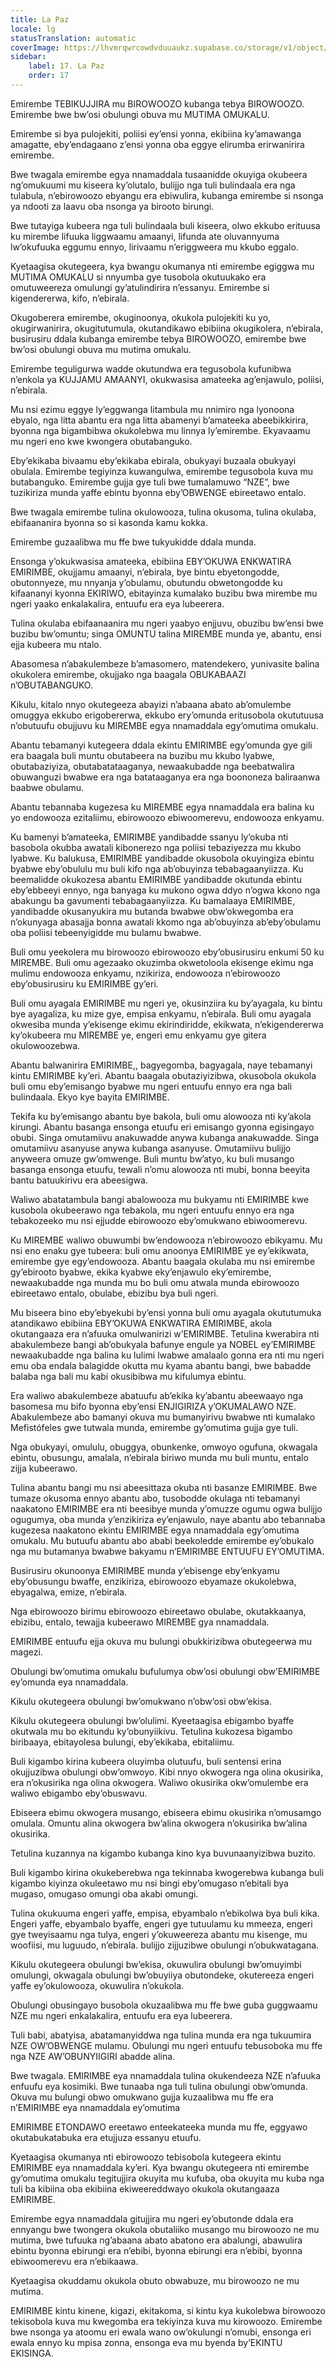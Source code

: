 ```yaml
---
title: La Paz
locale: lg
statusTranslation: automatic
coverImage: https://lhvmrqwrcowdvduuaukz.supabase.co/storage/v1/object/public/strapi-uploads/small_cover-educacion-fundamental.webp-2d51a7828a2b1309555be27f7e2a61a0.webp
sidebar:
    label: 17. La Paz
    order: 17
---
```

Emirembe TEBIKUJJIRA mu BIROWOOZO kubanga tebya BIROWOOZO. Emirembe bwe bw’osi obulungi obuva mu MUTIMA OMUKALU.

Emirembe si bya pulojekiti, poliisi ey’ensi yonna, ekibiina ky’amawanga amagatte, eby’endagaano z’ensi yonna oba eggye elirumba erirwanirira emirembe.

Bwe twagala emirembe egya nnamaddala tusaanidde okuyiga okubeera ng’omukuumi mu kiseera ky’olutalo, bulijjo nga tuli bulindaala era nga tulabula, n’ebirowoozo ebyangu era ebiwulira, kubanga emirembe si nsonga ya ndooti za laavu oba nsonga ya birooto birungi.

Bwe tutayiga kubeera nga tuli bulindaala buli kiseera, olwo ekkubo erituusa ku mirembe lifuuka liggwaamu amaanyi, lifunda ate oluvannyuma lw’okufuuka eggumu ennyo, lirivaamu n’eriggweera mu kkubo eggalo.

Kyetaagisa okutegeera, kya bwangu okumanya nti emirembe egiggwa mu MUTIMA OMUKALU si nnyumba gye tusobola okutuukako era omutuweereza omulungi gy’atulindirira n’essanyu. Emirembe si kigendererwa, kifo, n’ebirala.

Okugoberera emirembe, okuginoonya, okukola pulojekiti ku yo, okugirwanirira, okugitutumula, okutandikawo ebibiina okugikolera, n’ebirala, busirusiru ddala kubanga emirembe tebya BIROWOOZO, emirembe bwe bw’osi obulungi obuva mu mutima omukalu.

Emirembe teguligurwa wadde okutundwa era tegusobola kufunibwa n’enkola ya KUJJAMU AMAANYI, okukwasisa amateeka ag’enjawulo, poliisi, n’ebirala.

Mu nsi ezimu eggye ly’eggwanga litambula mu nnimiro nga lyonoona ebyalo, nga litta abantu era nga litta abamenyi b’amateeka abeebikkirira, byonna nga bigambibwa okukolebwa mu linnya ly’emirembe. Ekyavaamu mu ngeri eno kwe kwongera obutabanguko.

Eby’ekikaba bivaamu eby’ekikaba ebirala, obukyayi buzaala obukyayi obulala. Emirembe tegiyinza kuwangulwa, emirembe tegusobola kuva mu butabanguko. Emirembe gujja gye tuli bwe tumalamuwo “NZE”, bwe tuzikiriza munda yaffe ebintu byonna eby’OBWENGE ebireetawo entalo.

Bwe twagala emirembe tulina okulowooza, tulina okusoma, tulina okulaba, ebifaananira byonna so si kasonda kamu kokka.

Emirembe guzaalibwa mu ffe bwe tukyukidde ddala munda.

Ensonga y’okukwasisa amateeka, ebibiina EBY’OKUWA ENKWATIRA EMIRIMBE, okujjamu amaanyi, n’ebirala, bye bintu ebyetongodde, obutonnyeze, mu nnyanja y’obulamu, obutundu obwetongodde ku kifaananyi kyonna EKIRIWO, ebitayinza kumalako buzibu bwa mirembe mu ngeri yaako enkalakalira, entuufu era eya lubeerera.

Tulina okulaba ebifaanaanira mu ngeri yaabyo enjjuvu, obuzibu bw’ensi bwe buzibu bw’omuntu; singa OMUNTU talina MIREMBE munda ye, abantu, ensi ejja kubeera mu ntalo.

Abasomesa n’abakulembeze b’amasomero, matendekero, yunivasite balina okukolera emirembe, okujjako nga baagala OBUKABAAZI n’OBUTABANGUKO.

Kikulu, kitalo nnyo okutegeeza abayizi n’abaana abato ab’omulembe omuggya ekkubo erigobererwa, ekkubo ery’omunda eritusobola okututuusa n’obutuufu obujjuvu ku MIREMBE egya nnamaddala egy’omutima omukalu.

Abantu tebamanyi kutegeera ddala ekintu EMIRIMBE egy’omunda gye gili era baagala buli muntu obutabeera na buzibu mu kkubo lyabwe, obutabaziyiza, obutabatataaganya, newaakubadde nga beebatwalira obuwanguzi bwabwe era nga batataaganya era nga boononeza baliraanwa baabwe obulamu.

Abantu tebannaba kugezesa ku MIREMBE egya nnamaddala era balina ku yo endowooza ezitaliimu, ebirowoozo ebiwoomerevu, endowooza enkyamu.

Ku bamenyi b’amateeka, EMIRIMBE yandibadde ssanyu ly’okuba nti basobola okubba awatali kibonerezo nga poliisi tebaziyezza mu kkubo lyabwe. Ku balukusa, EMIRIMBE yandibadde okusobola okuyingiza ebintu byabwe eby’obululu mu buli kifo nga ab’obuyinza tebabagaanyiizza. Ku beemalidde okukozesa abantu EMIRIMBE yandibadde okutunda ebintu eby’ebbeeyi ennyo, nga banyaga ku mukono ogwa ddyo n’ogwa kkono nga abakungu ba gavumenti tebabagaanyiizza. Ku bamalaaya EMIRIMBE, yandibadde okusanyukira mu butanda bwabwe obw’okwegomba era n’okunyaga abasajja bonna awatali kkomo nga ab’obuyinza ab’eby’obulamu oba poliisi tebeenyigidde mu bulamu bwabwe.

Buli omu yeekolera mu birowoozo ebirowoozo eby’obusirusiru enkumi 50 ku MIREMBE. Buli omu agezaako okuzimba okwetoloola ekisenge ekimu nga mulimu endowooza enkyamu, nzikiriza, endowooza n’ebirowoozo eby’obusirusiru ku EMIRIMBE gy’eri.

Buli omu ayagala EMIRIMBE mu ngeri ye, okusinziira ku by’ayagala, ku bintu bye ayagaliza, ku mize gye, empisa enkyamu, n’ebirala. Buli omu ayagala okwesiba munda y’ekisenge ekimu ekirindiridde, ekikwata, n’ekigendererwa ky’okubeera mu MIREMBE ye, engeri emu enkyamu gye gitera okulowoozebwa.

Abantu balwanirira EMIRIMBE,, bagyegomba, bagyagala, naye tebamanyi kintu EMIRIMBE ky’eri. Abantu baagala obutaziyizibwa, okusobola okukola buli omu eby’emisango byabwe mu ngeri entuufu ennyo era nga bali bulindaala. Ekyo kye bayita EMIRIMBE.

Tekifa ku by’emisango abantu bye bakola, buli omu alowooza nti ky’akola kirungi. Abantu basanga ensonga etuufu eri emisango gyonna egisingayo obubi. Singa omutamiivu anakuwadde anywa kubanga anakuwadde. Singa omutamiivu asanyuse anywa kubanga asanyuse. Omutamiivu bulijjo anyweera omuze gw’omwenge. Buli muntu bw’atyo, ku buli musango basanga ensonga etuufu, tewali n’omu alowooza nti mubi, bonna beeyita bantu batuukirivu era abeesigwa.

Waliwo abatatambula bangi abalowooza mu bukyamu nti EMIRIMBE kwe kusobola okubeerawo nga tebakola, mu ngeri entuufu ennyo era nga tebakozeeko mu nsi ejjudde ebirowoozo eby’omukwano ebiwoomerevu.

Ku MIREMBE waliwo obuwumbi bw’endowooza n’ebirowoozo ebikyamu. Mu nsi eno enaku gye tubeera: buli omu anoonya EMIRIMBE ye ey’ekikwata, emirembe gye egy’endowooza. Abantu baagala okulaba mu nsi emirembe gy’ebirooto byabwe, ekika kyabwe eky’enjawulo eky’emirembe, newaakubadde nga munda mu bo buli omu atwala munda ebirowoozo ebireetawo entalo, obulabe, ebizibu bya buli ngeri.

Mu biseera bino eby’ebyekubi by’ensi yonna buli omu ayagala okututumuka atandikawo ebibiina EBY’OKUWA ENKWATIRA EMIRIMBE, akola okutangaaza era n’afuuka omulwanirizi w’EMIRIMBE. Tetulina kwerabira nti abakulembeze bangi ab’obukyala bafunye engule ya NOBEL ey’EMIRIMBE newaakubadde nga balina ku lulimi lwabwe amalaalo gonna era nti mu ngeri emu oba endala balagidde okutta mu kyama abantu bangi, bwe babadde balaba nga bali mu kabi okusibibwa mu kifulumya ebintu.

Era waliwo abakulembeze abatuufu ab’ekika ky’abantu abeewaayo nga basomesa mu bifo byonna eby’ensi ENJIGIRIZA y’OKUMALAWO NZE. Abakulembeze abo bamanyi okuva mu bumanyirivu bwabwe nti kumalako Mefistófeles gwe tutwala munda, emirembe gy’omutima gujja gye tuli.

Nga obukyayi, omululu, obuggya, obunkenke, omwoyo ogufuna, okwagala ebintu, obusungu, amalala, n’ebirala biriwo munda mu buli muntu, entalo zijja kubeerawo.

Tulina abantu bangi mu nsi abeesittaza okuba nti basanze EMIRIMBE. Bwe tumaze okusoma ennyo abantu abo, tusobodde okulaga nti tebamanyi naakatono EMIRIMBE era nti beesibye munda y’omuzze ogumu ogwa bulijjo ogugumya, oba munda y’enzikiriza ey’enjawulo, naye abantu abo tebannaba kugezesa naakatono ekintu EMIRIMBE egya nnamaddala egy’omutima omukalu. Mu butuufu abantu abo ababi beekoledde emirembe ey’obukalo nga mu butamanya bwabwe bakyamu n’EMIRIMBE ENTUUFU EY’OMUTIMA.

Busirusiru okunoonya EMIRIMBE munda y’ebisenge eby’enkyamu eby’obusungu bwaffe, enzikiriza, ebirowoozo ebyamaze okukolebwa, ebyagalwa, emize, n’ebirala.

Nga ebirowoozo birimu ebirowoozo ebireetawo obulabe, okutakkaanya, ebizibu, entalo, tewajja kubeerawo MIREMBE gya nnamaddala.

EMIRIMBE entuufu ejja okuva mu bulungi obukkirizibwa obutegeerwa mu magezi.

Obulungi bw’omutima omukalu bufulumya obw’osi obulungi obw’EMIRIMBE ey’omunda eya nnamaddala.

Kikulu okutegeera obulungi bw’omukwano n’obw’osi obw’ekisa.

Kikulu okutegeera obulungi bw’olulimi. Kyeetaagisa ebigambo byaffe okutwala mu bo ekitundu ky’obunyiikivu. Tetulina kukozesa bigambo biribaaya, ebitayolesa bulungi, eby’ekikaba, ebitaliimu.

Buli kigambo kirina kubeera oluyimba olutuufu, buli sentensi erina okujjuzibwa obulungi obw’omwoyo. Kibi nnyo okwogera nga olina okusirika, era n’okusirika nga olina okwogera. Waliwo okusirika okw’omulembe era waliwo ebigambo eby’obuswavu.

Ebiseera ebimu okwogera musango, ebiseera ebimu okusirika n’omusamgo omulala. Omuntu alina okwogera bw’alina okwogera n’okusirika bw’alina okusirika.

Tetulina kuzannya na kigambo kubanga kino kya buvunaanyizibwa buzito.

Buli kigambo kirina okukeberebwa nga tekinnaba kwogerebwa kubanga buli kigambo kiyinza okuleetawo mu nsi bingi eby’omugaso n’ebitali bya mugaso, omugaso omungi oba akabi omungi.

Tulina okukuuma engeri yaffe, empisa, ebyambalo n’ebikolwa bya buli kika. Engeri yaffe, ebyambalo byaffe, engeri gye tutuulamu ku mmeeza, engeri gye tweyisaamu nga tulya, engeri y’okuweereza abantu mu kisenge, mu woofiisi, mu luguudo, n’ebirala. bulijjo zijjuzibwe obulungi n’obukwatagana.

Kikulu okutegeera obulungi bw’ekisa, okuwulira obulungi bw’omuyimbi omulungi, okwagala obulungi bw’obuyiiya obutondeke, okutereeza engeri yaffe ey’okulowooza, okuwulira n’okukola.

Obulungi obusingayo busobola okuzaalibwa mu ffe bwe guba guggwaamu NZE mu ngeri enkalakalira, entuufu era eya lubeerera.

Tuli babi, abatyisa, abatamanyiddwa nga tulina munda era nga tukuumira NZE OW’OBWENGE mulamu. Obulungi mu ngeri entuufu tebusoboka mu ffe nga NZE AW’OBUNYIIGIRI abadde alina.

Bwe twagala. EMIRIMBE eya nnamaddala tulina okukendeeza NZE n’afuuka enfuufu eya kosimiki. Bwe tunaaba nga tuli tulina obulungi obw’omunda. Okuva mu bulungi obwo omukwano gujja kuzaalibwa mu ffe era n’EMIRIMBE eya nnamaddala ey’omutima

EMIRIMBE ETONDAWO ereetawo enteekateeka munda mu ffe, eggyawo okutabukatabuka era etujjuza essanyu etuufu.

Kyetaagisa okumanya nti ebirowoozo tebisobola kutegeera ekintu EMIRIMBE eya nnamaddala ky’eri. Kya bwangu okutegeera nti emirembe gy’omutima omukalu tegitujjira okuyita mu kufuba, oba okuyita mu kuba nga tuli ba kibiina oba ekibiina ekiweereddwayo okukola okutangaaza EMIRIMBE.

Emirembe egya nnamaddala gitujjira mu ngeri ey’obutonde ddala era ennyangu bwe twongera okukola obutaliiko musango mu birowoozo ne mu mutima, bwe tufuuka ng’abaana abato abatono era abalungi, abawulira ebintu byonna ebirungi era n’ebibi, byonna ebirungi era n’ebibi, byonna ebiwoomerevu era n’ebikaawa.

Kyetaagisa okuddamu okukola obuto obwabuze, mu birowoozo ne mu mutima.

EMIRIMBE kintu kinene, kigazi, ekitakoma, si kintu kya kukolebwa birowoozo tekisobola kuva mu kwegomba era tekiyinza kuva mu kirowoozo. Emirembe bwe nsonga ya atoomu eri ewala wano ow’okulungi n’omubi, ensonga eri ewala ennyo ku mpisa zonna, ensonga eva mu byenda by’EKINTU EKISINGA.

